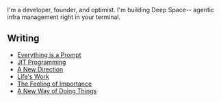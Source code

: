 
<Name />

I'm a developer, founder, and optimist. I'm building Deep Space-- agentic infra management right in your terminal.

## Writing

- [Everything is a Prompt](/n/prompts)
- [JIT Programming](/n/jit)
- [A New Direction](/n/new-direction)
- [Life's Work](/n/lifes-work)
- [The Feeling of Importance](/n/importance)
- [A New Way of Doing Things](/n/new-way)
